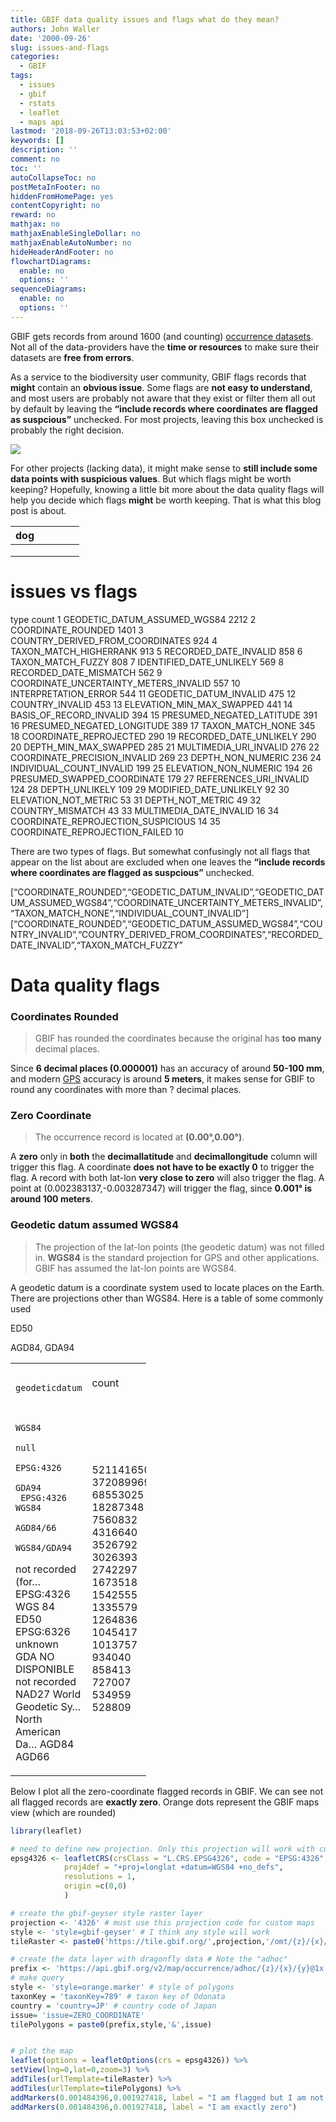 ```yaml
---
title: GBIF data quality issues and flags what do they mean? 
authors: John Waller
date: '2000-09-26'
slug: issues-and-flags
categories:
  - GBIF
tags:
  - issues
  - gbif
  - rstats
  - leaflet
  - maps api
lastmod: '2018-09-26T13:03:53+02:00'
keywords: []
description: ''
comment: no
toc: ''
autoCollapseToc: no
postMetaInFooter: no
hiddenFromHomePage: yes
contentCopyright: no
reward: no
mathjax: no
mathjaxEnableSingleDollar: no
mathjaxEnableAutoNumber: no
hideHeaderAndFooter: no
flowchartDiagrams:
  enable: no
  options: ''
sequenceDiagrams:
  enable: no
  options: ''
---
```


GBIF gets records from around 1600 (and counting) [occurrence datasets](https://www.gbif.org/dataset/search?type=OCCURRENCE). 
Not all of the data-providers have the **time or resources** to make sure their datasets are **free from errors**. 

As a service to the biodiversity user community, GBIF flags records that **might** contain an **obvious issue**. Some flags are **not easy to understand**, and most users are probably  not aware that they exist or filter them all out by default by leaving the **"include records where coordinates are flagged as suspcious"** unchecked. For most projects, leaving this box unchecked is probably the right decision.

![](/post/2018-09-26-issues-and-flags_files/includeRecordsWhereCoordinatesAreFlagged.png)

For other projects (lacking data), it might make sense to **still include some data points with suspicious values**. But which flags might be worth keeping? Hopefully, knowing a little bit more about the data quality flags will help you decide which flags **might** be worth keeping. That is what this blog post is about. 


<!-- ![](/post/2018-09-26-issues-and-flags_files/includeRecordsWhereCoordinatesAreFlagged.png) -->

| dog |   |   |   |   |
|---|---|---|---|---|
|   |   |   |   |   |
|   |   |   |   |   |
|   |   |   |   |   |


# issues vs flags

type count
1           GEODETIC_DATUM_ASSUMED_WGS84  2212
2                     COORDINATE_ROUNDED  1401
3       COUNTRY_DERIVED_FROM_COORDINATES   924
4                 TAXON_MATCH_HIGHERRANK   913
5                  RECORDED_DATE_INVALID   858
6                      TAXON_MATCH_FUZZY   808
7               IDENTIFIED_DATE_UNLIKELY   569
8                 RECORDED_DATE_MISMATCH   562
9  COORDINATE_UNCERTAINTY_METERS_INVALID   557
10                  INTERPRETATION_ERROR   544
11                GEODETIC_DATUM_INVALID   475
12                       COUNTRY_INVALID   453
13             ELEVATION_MIN_MAX_SWAPPED   441
14               BASIS_OF_RECORD_INVALID   394
15             PRESUMED_NEGATED_LATITUDE   391
16            PRESUMED_NEGATED_LONGITUDE   389
17                      TAXON_MATCH_NONE   345
18                COORDINATE_REPROJECTED   290
19                RECORDED_DATE_UNLIKELY   290
20                 DEPTH_MIN_MAX_SWAPPED   285
21                MULTIMEDIA_URI_INVALID   276
22          COORDINATE_PRECISION_INVALID   269
23                     DEPTH_NON_NUMERIC   236
24              INDIVIDUAL_COUNT_INVALID   199
25                 ELEVATION_NON_NUMERIC   194
26           PRESUMED_SWAPPED_COORDINATE   179
27                REFERENCES_URI_INVALID   124
28                        DEPTH_UNLIKELY   109
29                MODIFIED_DATE_UNLIKELY    92
30                  ELEVATION_NOT_METRIC    53
31                      DEPTH_NOT_METRIC    49
32                      COUNTRY_MISMATCH    43
33               MULTIMEDIA_DATE_INVALID    16
34    COORDINATE_REPROJECTION_SUSPICIOUS    14
35        COORDINATE_REPROJECTION_FAILED    10


There are two types of flags. But somewhat confusingly not all flags that appear on the list about are excluded when one leaves the **"include records where coordinates are flagged as suspcious"** unchecked. 


["COORDINATE_ROUNDED","GEODETIC_DATUM_INVALID","GEODETIC_DATUM_ASSUMED_WGS84","COORDINATE_UNCERTAINTY_METERS_INVALID","TAXON_MATCH_NONE","INDIVIDUAL_COUNT_INVALID"]
["COORDINATE_ROUNDED","GEODETIC_DATUM_ASSUMED_WGS84","COUNTRY_INVALID","COUNTRY_DERIVED_FROM_COORDINATES","RECORDED_DATE_INVALID","TAXON_MATCH_FUZZY"





# Data quality flags

### Coordinates Rounded 

> GBIF has rounded the coordinates because the original has **too many** decimal places. 

Since **6 decimal places (0.000001)** has an accuracy of around **50-100 mm**, and modern [GPS](https://en.wikipedia.org/wiki/Global_Positioning_System) accuracy is around **5 meters**, it makes sense for GBIF to round any coordinates with more than ? decimal places. 

### Zero Coordinate

> The occurrence record is located at **(0.00°,0.00°)**. 

A **zero** only in **both** the **decimallatitude** and **decimallongitude** column will trigger this flag. A coordinate **does not have to be exactly 0** to trigger the flag. A record with both lat-lon **very close to zero** will also trigger the flag. A point at (0.002383137,-0.003287347) will trigger the flag, since **0.001° is around 100 meters**. 

### Geodetic datum assumed WGS84

> The projection of the lat-lon points (the geodetic datum) was not filled in. **WGS84** is the standard projection for GPS and other applications. GBIF has assumed the lat-lon points are WGS84. 

A geodetic datum is a coordinate system used to locate places on the Earth. There are projections other than WGS84. Here is a table of some commonly used 

ED50

AGD84, GDA94

+--------------------+---------+
|       geodeticdatum|    count|
+--------------------+---------+
|               WGS84|521141650|
|                null|372089969|
|           EPSG:4326| 68553025|
|               GDA94| 18287348|
|     EPSG:4326 WGS84|  7560832|
|            AGD84/66|  4316640|
|         WGS84/GDA94|  3526792|
|not recorded (for...|  3026393|
|    EPSG:4326 WGS 84|  2742297|
|                ED50|  1673518|
|           EPSG:6326|  1542555|
|             unknown|  1335579|
|                 GDA|  1264836|
|       NO DISPONIBLE|  1045417|
|        not recorded|  1013757|
|               NAD27|   934040|
|World Geodetic Sy...|   858413|
|North American Da...|   727007|
|               AGD84|   534959|
|               AGD66|   528809|
+--------------------+---------+



Below I plot all the zero-coordinate flagged records in GBIF. We can see not all flagged records are **exactly zero**. Orange dots represent the GBIF maps view (which are rounded)

```r
library(leaflet)

# need to define new projection. Only this projection will work with custom queries. 
epsg4326 <- leafletCRS(crsClass = "L.CRS.EPSG4326", code = "EPSG:4326",
            proj4def = "+proj=longlat +datum=WGS84 +no_defs",
            resolutions = 1,
            origin =c(0,0)
            )

# create the gbif-geyser style raster layer 
projection <- '4326' # must use this projection code for custom maps
style <- 'style=gbif-geyser' # I think any style will work 
tileRaster <- paste0('https://tile.gbif.org/',projection,'/omt/{z}/{x}/{y}@1x.png?',style)

# create the data layer with dragonfly data # Note the "adhoc"
prefix <- 'https://api.gbif.org/v2/map/occurrence/adhoc/{z}/{x}/{y}@1x.png?'
# make query 
style <- 'style=orange.marker' # style of polygons 
taxonKey = 'taxonKey=789' # taxon key of Odonata 
country = 'country=JP' # country code of Japan
issue= 'issue=ZERO_COORDINATE'
tilePolygons = paste0(prefix,style,'&',issue)


# plot the map 
leaflet(options = leafletOptions(crs = epsg4326)) %>%
setView(lng=0,lat=0,zoom=3) %>% 
addTiles(urlTemplate=tileRaster) %>%
addTiles(urlTemplate=tilePolygons) %>%
addMarkers(0.001484396,0.001927418, label = "I am flagged but I am not exactly zero") %>%
addMarkers(0.001484396,0.001927418, label = "I am exactly zero")
     
```











<!--more-->
